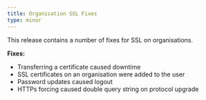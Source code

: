 ```yaml
---
title: Organisation SSL Fixes
type: minor
---
```



This release contains a number of fixes for SSL on organisations.

**Fixes:**

* Transferring a certificate caused downtime
* SSL certificates on an organisation were added to the user
* Password updates caused logout
* HTTPs forcing caused double query string on protocol upgrade
